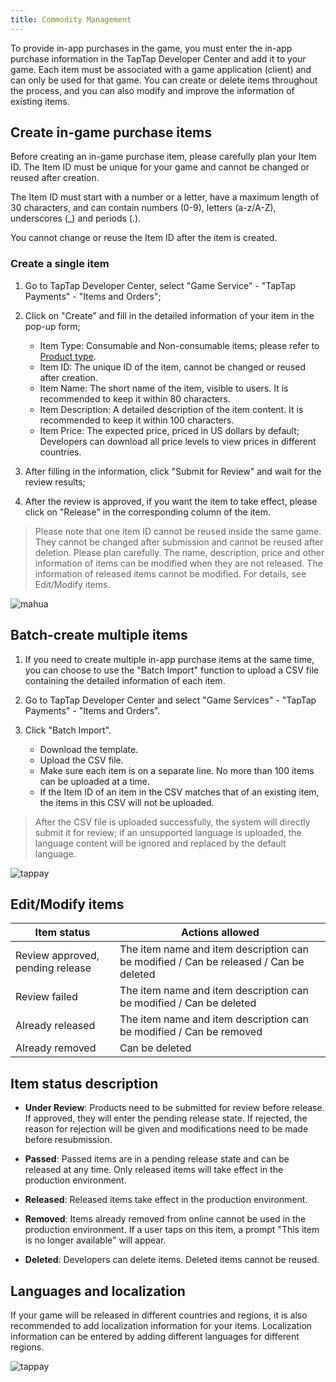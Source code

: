 ```yaml
---
title: Commodity Management
---
```


<head>
  <meta name="robots" content="noindex" />
</head>

To provide in-app purchases in the game, you must enter the in-app purchase information in the TapTap Developer Center and add it to your game. Each item must be associated with a game application (client) and can only be used for that game. You can create or delete items throughout the process, and you can also modify and improve the information of existing items.

## Create in-game purchase items

Before creating an in-game purchase item, please carefully plan your Item ID. The Item ID must be unique for your game and cannot be changed or reused after creation.

The Item ID must start with a number or a letter, have a maximum length of 30 characters, and can contain numbers (0-9), letters (a-z/A-Z), underscores (_) and periods (.).

You cannot change or reuse the Item ID after the item is created.

### Create a single item

1. Go to TapTap Developer Center, select "Game Service" - "TapTap Payments" - "Items and Orders";

2. Click on "Create" and fill in the detailed information of your item in the pop-up form;

    - Item Type: Consumable and Non-consumable items; please refer to [Product type](/sdk/TapPayments/Global/tds-tappay-product-description/#product-type).
    - Item ID: The unique ID of the item, cannot be changed or reused after creation.
    - Item Name: The short name of the item, visible to users. It is recommended to keep it within 80 characters.
    - Item Description: A detailed description of the item content. It is recommended to keep it within 100 characters.
    - Item Price: The expected price, priced in US dollars by default; Developers can download all price levels to view prices in different countries.

3. After filling in the information, click "Submit for Review" and wait for the review results;

4. After the review is approved, if you want the item to take effect, please click on "Release" in the corresponding column of the item.

> Please note that one item ID cannot be reused inside the same game. They cannot be changed after submission and cannot be reused after deletion. Please plan carefully. The name, description, price and other information of items can be modified when they are not released. The information of released items cannot be modified. For details, see Edit/Modify items.

![mahua](https://capacity-files.lcfile.com/8lARMeCgUQv7buQkb80JVuvth8O8VsO7/io-add_sku.png)

## Batch-create multiple items

1. If you need to create multiple in-app purchase items at the same time, you can choose to use the "Batch Import" function to upload a CSV file containing the detailed information of each item.

2. Go to TapTap Developer Center and select "Game Services" - "TapTap Payments" - "Items and Orders".

3. Click "Batch Import".

    - Download the template.
    - Upload the CSV file.
    - Make sure each item is on a separate line. No more than 100 items can be uploaded at a time.
    - If the Item ID of an item in the CSV matches that of an existing item, the items in this CSV will not be uploaded.

> After the CSV file is uploaded successfully, the system will directly submit it for review; if an unsupported language is uploaded, the language content will be ignored and replaced by the default language.

![tappay](https://capacity-files.lcfile.com/lAsaUjPcU3Ddl9EjhrBBIr8WIOTNrBpX/io_add_sku_batch.png)

## Edit/Modify items

|  Item status   | Actions allowed  |
|  ----  | ----  |
| Review approved, pending release  | The item name and item description can be modified  / Can be released / Can be deleted  |
| Review failed | The item name and item description can be modified / Can be deleted |
| Already released  | The item name and item description can be modified / Can be removed |
| Already removed  | Can be deleted |

## Item status description

* __Under Review__: Products need to be submitted for review before release. If approved, they will enter the pending release state. If rejected, the reason for rejection will be given and modifications need to be made before resubmission.

* __Passed__: Passed items are in a pending release state and can be released at any time. Only released items will take effect in the production environment.

* __Released__: Released items take effect in the production environment.

* __Removed__: Items already removed from online cannot be used in the production environment. If a user taps on this item, a prompt "This item is no longer available" will appear.

* __Deleted__: Developers can delete items. Deleted items cannot be reused.

## Languages and localization

If your game will be released in different countries and regions, it is also recommended to add localization information for your items. Localization information can be entered by adding different languages for different regions.

![tappay](https://capacity-files.lcfile.com/PhOL2yFsqUkXGglwEiU9RbNvihOKEKau/io-product-multilingual.png)
